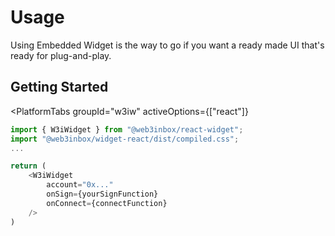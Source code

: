 
# Usage

Using Embedded Widget is the way to go if you want a ready made UI that's ready for plug-and-play.



## Getting Started

<PlatformTabs
	groupId="w3iw"
	activeOptions={["react"]}
>
<PlatformTabItem value="react">

```ts
import { W3iWidget } from "@web3inbox/react-widget";
import "@web3inbox/widget-react/dist/compiled.css";
...

return (
	<W3iWidget 
		account="0x..."
		onSign={yourSignFunction}
		onConnect={connectFunction}
	/>
)

```

</PlatformTabItem>
</PlatformTabs>
